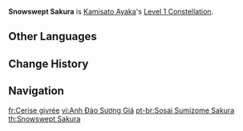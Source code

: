 {{Constellation Infobox
|image       = Constellation Snowswept Sakura.png
|description = When Kamisato Ayaka's Normal or Charged Attacks deal {{Color|Cryo DMG}} to opponents, it has a 50% chance of decreasing the CD of [[Kamisato Art: Hyouka]] by 0.3s. This effect can occur once every 0.1s.
|level       = 1
|character   = Kamisato Ayaka
|utility1    = Cooldown Reduction
}}
'''Snowswept Sakura''' is [[Kamisato Ayaka]]'s [[Level 1 Constellation]].
<!--
==Gameplay Notes==
-->

==Other Languages==
{{Other Languages
|en      = Snowswept Sakura
|zhs     = 霜杀墨染樱
|zhs_rm  = Shuāng Shā Mò Rǎnyīng
|zht     = 霜殺墨染櫻
|zht_rm  = Shuāng Shā Mò Rǎnyīng
|zh_tl   = Blackened Sakura Nipped by Frost
|ja      = 霜枯れの墨染櫻
|ja_rm   = Shimogare no Sumizome Sakura
|ja_tl   = Blackened Sakura Nipped by Frost
|ko      = 서리에 검게 물든 벚꽃
|ko_rm   = Seori-e Geomkke Muldeun Beotkkot
|ko_tl   = Cherry Blossom Colored Black by Frost
|es      = Cerezo de escarcha
|es_tl   = Cherry of Frost
|fr      = Cerise givrée
|fr_tl   = Frosted Cherry
|ru      = Укутанная снегом сакура
|ru_tl   = 
|th      = Snowswept Sakura
|vi      = Anh Đào Sương Giá
|vi_tl   = 
|de      = Verschneite Sakura
|de_tl   = Snowy Sakura
|id      = Snowswept Sakura
|pt      = Sosai Sumizome Sakura
|pt_tl   = 
}}

==Change History==
{{Change History|2.0}}

==Navigation==
{{Talent Navbox|Kamisato Ayaka}}

[[fr:Cerise givrée]]
[[vi:Anh Đào Sương Giá]]
[[pt-br:Sosai Sumizome Sakura]]
[[th:Snowswept Sakura]]